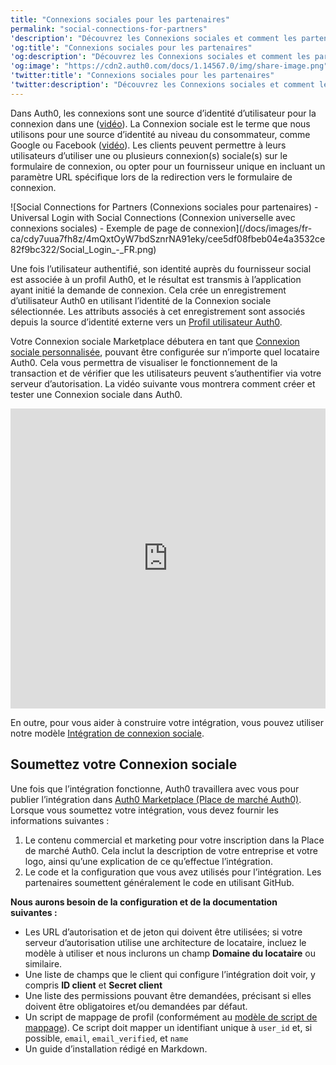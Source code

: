 ---
title: "Connexions sociales pour les partenaires"
permalink: "social-connections-for-partners"
'description': "Découvrez les Connexions sociales et comment les partenaires d’Auth0 Marketplace peuvent les utiliser, les créer et les tester."
'og:title': "Connexions sociales pour les partenaires"
'og:description': "Découvrez les Connexions sociales et comment les partenaires d’Auth0 Marketplace peuvent les utiliser, les créer et les tester."
'og:image': "https://cdn2.auth0.com/docs/1.14567.0/img/share-image.png"
'twitter:title': "Connexions sociales pour les partenaires"
'twitter:description': "Découvrez les Connexions sociales et comment les partenaires d’Auth0 Marketplace peuvent les utiliser, les créer et les tester."
---

Dans Auth0, les connexions sont une source d’identité d’utilisateur pour la connexion dans une ([vidéo](https://auth0-1.wistia.com/medias/tet170a1vt)). La Connexion sociale est le terme que nous utilisons pour une source d’identité au niveau du consommateur, comme Google ou Facebook ([vidéo](https://auth0-1.wistia.com/medias/5kshjcduya)). Les clients peuvent permettre à leurs utilisateurs d’utiliser une ou plusieurs connexion(s) sociale(s) sur le formulaire de connexion, ou opter pour un fournisseur unique en incluant un paramètre URL spécifique lors de la redirection vers le formulaire de connexion.

<Frame>![Social Connections for Partners (Connexions sociales pour partenaires) - Universal Login with Social Connections (Connexion universelle avec connexions sociales) - Exemple de page de connexion](/docs/images/fr-ca/cdy7uua7fh8z/4mQxtOyW7bdSznrNA91eky/cee5df08fbeb04e4a3532ce82f9bc322/Social_Login_-_FR.png)</Frame>

Une fois l’utilisateur authentifié, son identité auprès du fournisseur social est associée à un profil Auth0, et le résultat est transmis à l’application ayant initié la demande de connexion. Cela crée un enregistrement d’utilisateur Auth0 en utilisant l’identité de la Connexion sociale sélectionnée. Les attributs associés à cet enregistrement sont associés depuis la source d’identité externe vers un [Profil utilisateur Auth0](/docs/docs/fr-ca/manage-users/user-accounts/user-profiles/normalized-user-profiles).

Votre Connexion sociale Marketplace débutera en tant que [Connexion sociale personnalisée](/docs/docs/fr-ca/authenticate/identity-providers/social-identity-providers/oauth2), pouvant être configurée sur n’importe quel locataire Auth0. Cela vous permettra de visualiser le fonctionnement de la transaction et de vérifier que les utilisateurs peuvent s’authentifier via votre serveur d’autorisation. La vidéo suivante vous montrera comment créer et tester une Connexion sociale dans Auth0.

<iframe src="https://www.loom.com/embed/7b96384fe5534527862463f2adfde3a5" frameborder="0" webkitallowfullscreen="" mozallowfullscreen="" allowfullscreen="" width="100%" height="480"></iframe>

En outre, pour vous aider à construire votre intégration, vous pouvez utiliser notre modèle [Intégration de connexion sociale](https://github.com/auth0-marketplace/TEMPLATE-social-connection).

## Soumettez votre Connexion sociale

Une fois que l’intégration fonctionne, Auth0 travaillera avec vous pour publier l’intégration dans [Auth0 Marketplace (Place de marché Auth0)](http://marketplace.auth0.com/). Lorsque vous soumettez votre intégration, vous devez fournir les informations suivantes :

1. Le contenu commercial et marketing pour votre inscription dans la Place de marché Auth0. Cela inclut la description de votre entreprise et votre logo, ainsi qu’une explication de ce qu’effectue l’intégration.
2. Le code et la configuration que vous avez utilisés pour l’intégration. Les partenaires soumettent généralement le code en utilisant GitHub.

**Nous aurons besoin de la configuration et de la documentation suivantes :**

* Les URL d’autorisation et de jeton qui doivent être utilisées; si votre serveur d’autorisation utilise une architecture de locataire, incluez le modèle à utiliser et nous inclurons un champ **Domaine du locataire** ou similaire.
* Une liste de champs que le client qui configure l’intégration doit voir, y compris **ID client** et **Secret client**
* Une liste des permissions pouvant être demandées, précisant si elles doivent être obligatoires et/ou demandées par défaut.
* Un script de mappage de profil (conformément au [modèle de script de mappage](https://gist.github.com/joshcanhelp/26e1fc3581d2ced737c4f50a694ea10f)). Ce script doit mapper un identifiant unique à `user_id`  et, si possible, `email`, `email_verified`, et `name`
* Un guide d’installation rédigé en Markdown.